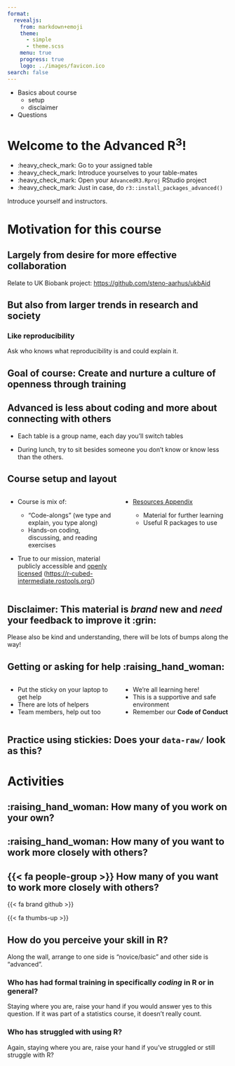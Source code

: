 ```yaml
---
format:
  revealjs:
    from: markdown+emoji
    theme:
      - simple
      - theme.scss
    menu: true
    progress: true
    logo: ../images/favicon.ico
search: false
---
```


-   Basics about course
    -   setup
    -   disclaimer
-   Questions

# Welcome to the Advanced R^3^!

-   :heavy_check_mark: Go to your assigned table
-   :heavy_check_mark: Introduce yourselves to your table-mates
-   :heavy_check_mark: Open your `AdvancedR3.Rproj` RStudio project
-   :heavy_check_mark: Just in case, do
    `r3::install_packages_advanced()`

::: notes
Introduce yourself and instructors.
:::

# Motivation for this course

## Largely from desire for more effective collaboration {.center}

::: notes
Relate to UK Biobank project: <https://github.com/steno-aarhus/ukbAid>
:::

## But also from larger trends in research and society {.center}

### Like reproducibility

::: notes
Ask who knows what reproducibility is and could explain it.
:::

## Goal of course: Create and nurture a culture of openness through training {.center}

## Advanced is less about coding and more about connecting with others

-   Each table is a group name, each day you'll switch tables

-   During lunch, try to sit besides someone you don't know or know less
    than the others.

## Course setup and layout

::: columns
::: {.column width="50%"}
-   Course is mix of:

    -   "Code-alongs" (we type and explain, you type along)
    -   Hands-on coding, discussing, and reading exercises

-   True to our mission, material publicly accessible and [openly
    licensed](https://r-cubed-intermediate.rostools.org/license.html)
    (<https://r-cubed-intermediate.rostools.org/>)
:::

::: {.column width="50%"}
-   [Resources
    Appendix](https://r-cubed-intermediate.rostools.org/resources.html)

    -   Material for further learning
    -   Useful R packages to use
:::
:::

## Disclaimer: This material is *brand* new and *need* your feedback to improve it :grin:

::: aside
Please also be kind and understanding, there will be lots of bumps along
the way!
:::

## Getting or asking for help :raising_hand_woman:

::: columns
::: {.column width="50%"}
-   Put the sticky on your laptop to get help
-   There are lots of helpers
-   Team members, help out too
:::

::: {.column width="50%"}
-   We're all learning here!
-   This is a supportive and safe environment
-   Remember our **Code of Conduct**
:::
:::

## Practice using stickies: Does your `data-raw/` look as this?

# Activities

## :raising_hand_woman: How many of you work on your own? {.center}

## :raising_hand_woman: How many of you want to work more closely with others? {.center}

## {{< fa people-group >}} How many of you want to work more closely with others? {.center}

{{< fa brand github >}}

{{< fa thumbs-up >}}

## How do you perceive your skill in R?

Along the wall, arrange to one side is "novice/basic" and other side is
"advanced".

### Who has had formal training in specifically *coding* in R or in general?

Staying where you are, raise your hand if you would answer yes to this
question. If it was part of a statistics course, it doesn't really
count.

### Who has struggled with using R?

Again, staying where you are, raise your hand if you've struggled or
still struggle with R?
